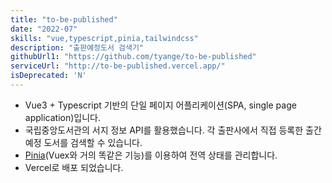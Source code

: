 ```yaml
---
title: "to-be-published"
date: "2022-07"
skills: "vue,typescript,pinia,tailwindcss"
description: "출판예정도서 검색기"
githubUrl1: "https://github.com/tyange/to-be-published"
serviceUrl: "http://to-be-published.vercel.app/"
isDeprecated: 'N'
---
```

* Vue3 + Typescript 기반의 단일 페이지 어플리케이션(SPA, single page application)입니다.
* 국립중앙도서관의 서지 정보 API를 활용했습니다. 각 출판사에서 직접 등록한 출간 예정 도서를 검색할 수 있습니다.
* [Pinia]("https://pinia.vuejs.org/")(Vuex와 거의 똑같은 기능)를 이용하여 전역 상태를 관리합니다.
* Vercel로 배포 되었습니다.
